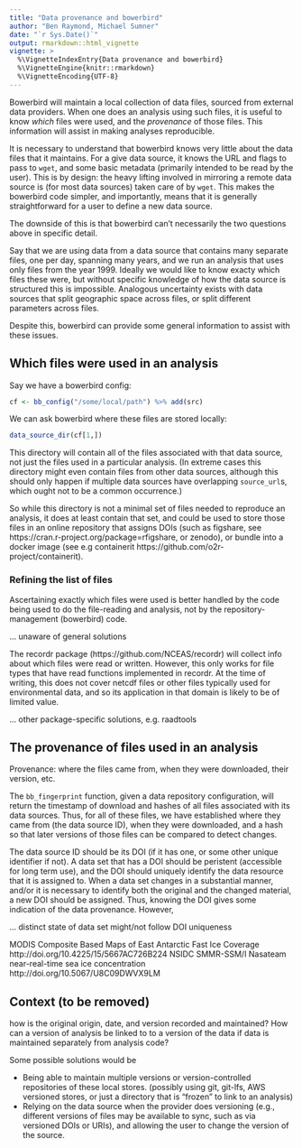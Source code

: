 ```yaml
---
title: "Data provenance and bowerbird"
author: "Ben Raymond, Michael Sumner"
date: "`r Sys.Date()`"
output: rmarkdown::html_vignette
vignette: >
  %\VignetteIndexEntry{Data provenance and bowerbird}
  %\VignetteEngine{knitr::rmarkdown}
  %\VignetteEncoding{UTF-8}
---
```


Bowerbird will maintain a local collection of data files, sourced from external data providers. When one does an analysis using such files, it is useful to know *which* files were used, and the *provenance* of those files. This information will assist in making analyses reproducible.

It is necessary to understand that bowerbird knows very little about the data files that it maintains. For a give data source, it knows the URL and flags to pass to `wget`, and some basic metadata (primarily intended to be read by the user). This is by design: the heavy lifting involved in mirroring a remote data source is (for most data sources) taken care of by `wget`. This makes the bowerbird code simpler, and importantly, means that it is generally straightforward for a user to define a new data source.

The downside of this is that bowerbird can't necessarily the two questions above in specific detail.

Say that we are using data from a data source that contains many separate files, one per day, spanning many years, and we run an analysis that uses only files from the year 1999. Ideally we would like to know exacty which files these were, but without specific knowledge of how the data source is structured this is impossible. Analogous uncertainty exists with data sources that split geographic space across files, or split different parameters across files.

Despite this, bowerbird can provide some general information to assist with these issues.

## Which files were used in an analysis

Say we have a bowerbird config:
```r
cf <- bb_config("/some/local/path") %>% add(src)
```
We can ask bowerbird where these files are stored locally:
```r
data_source_dir(cf[1,])
```

This directory will contain all of the files associated with that data source, not just the files used in a particular analysis. (In extreme cases this directory might even contain files from other data sources, although this should only happen if multiple data sources have overlapping `source_url`s, which ought not to be a common occurrence.)

So while this directory is not a minimal set of files needed to reproduce an analysis, it does at least contain that set, and could be used to store those files in an online repository that assigns DOIs (such as figshare, see https://cran.r-project.org/package=rfigshare, or zenodo), or bundle into a docker image (see e.g containerit https://github.com/o2r-project/containerit).

### Refining the list of files

Ascertaining exactly which files were used is better handled by the code being used to do the file-reading and analysis, not by the repository-management (bowerbird) code.


... unaware of general solutions

The recordr package (https://github.com/NCEAS/recordr) will collect info about which files were read or written. However, this only works for file types that have read functions implemented in recordr. At the time of writing, this does not cover netcdf files or other files typically used for environmental data, and so its application in that domain is likely to be of limited value.

... other package-specific solutions, e.g. raadtools

## The provenance of files used in an analysis

Provenance: where the files came from, when they were downloaded, their version, etc.

The `bb_fingerprint` function, given a data repository configuration, will return the timestamp of download and hashes of all files associated with its data sources. Thus, for all of these files, we have established where they came from (the data source ID), when they were downloaded, and a hash so that later versions of those files can be compared to detect changes.

The data source ID should be its DOI (if it has one, or some other unique identifier if not). A data set that has a DOI should be peristent (accessible for long term use), and the DOI should uniquely identify the data resource that it is assigned to. When a data set changes in a substantial manner, and/or it is necessary to identify both the original and the changed material, a new DOI should be assigned. Thus, knowing the DOI gives some indication of the data provenance. However,

... distinct state of data set might/not follow DOI uniqueness


MODIS Composite Based Maps of East Antarctic Fast Ice Coverage http://doi.org/10.4225/15/5667AC726B224
NSIDC SMMR-SSM/I Nasateam near-real-time sea ice concentration http://doi.org/10.5067/U8C09DWVX9LM


## Context (to be removed)

how is the original origin, date, and version recorded and maintained? How can a version of analysis be linked to to a version of the data if data is maintained separately from analysis code?

Some possible solutions would be

- Being able to maintain multiple versions or version-controlled repositories of these local stores. (possibly using git, git-lfs, AWS versioned stores, or just a directory that is "frozen" to link to an analysis)
- Relying on the data source when the provider does versioning (e.g., different versions of files may be available to sync, such as via versioned DOIs or URIs), and allowing the user to change the version of the source.
